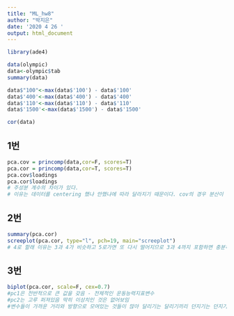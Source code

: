 ---
title: "ML_hw8"
author: "박지은"
date: '2020 4 26 '
output: html_document
---
```{r}
library(ade4)

data(olympic)
data<-olympic$tab
summary(data)

data$"100"<-max(data$'100') - data$'100'
data$'400'<-max(data$'400') - data$'400'
data$'110'<-max(data$'110') - data$'110'
data$'1500'<-max(data$'1500') - data$'1500'

cor(data)
```

## 1번
```{r}
pca.cov = princomp(data,cor=F, scores=T)
pca.cor = princomp(data,cor=T, scores=T)
pca.cov$loadings
pca.cor$loadings
# 주성분 계수의 차이가 있다.
# 이유는 데이터를 centering 했냐 안했냐에 따라 달라지기 때문이다. cov의 경우 분산이 큰 1500달리기가 압도적으로 큰 비중을 차지하는 것을 볼 수 있다. 하지만 cor의 경우 골고루 분산된 것을 볼 수 있다.

```

## 2번
```{r}
summary(pca.cor)
screeplot(pca.cor, type="l", pch=19, main="screeplot")
# 4로 할래 이유는 3과 4가 비슷하고 5로가면 또 다시 떨어지므로 3과 4까지 포함하면 충분히 설명 가능하다고 생각

```

## 3번
```{r}
biplot(pca.cor, scale=F, cex=0.7)
#pc1은 전반적으로 큰 값을 갖음 - 전체적인 운동능력지표변수
#pc2는 고루 퍼져있음 딱히 이상치인 것은 없어보임
#변수들이 가까운 거리와 방향으로 모여있는 것들이 많아 달리기는 달리기끼리 던지기는 던지기끼리 상관성이 높은 것을 볼 수 있음 

```
